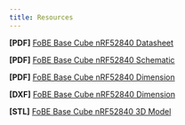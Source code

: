 ```yaml
---
title: Resources
---
```


**\[PDF\]** [FoBE Base Cube nRF52840 Datasheet](/)

**\[PDF\]** [FoBE Base Cube nRF52840 Schematic](/)

**\[PDF\]** [FoBE Base Cube nRF52840 Dimension](/)

**\[DXF\]** [FoBE Base Cube nRF52840 Dimension](/)

**\[STL\]** [FoBE Base Cube nRF52840 3D Model](/)

